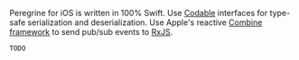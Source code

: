 Peregrine for iOS is written in 100% Swift. Use
[Codable](https://developer.apple.com/documentation/swift/codable) interfaces
for type-safe serialization and de&shy;serialization. Use Apple's reactive
[Combine framework](https://developer.apple.com/documentation/combine) to send
pub/sub events to [RxJS](https://rxjs.dev).

```swift
TODO
```
